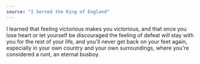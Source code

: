 ```yaml
---
source: "I Served the King of England"
---
```



I learned that feeling victorious makes you victorious, and that once you lose heart or let yourself be discouraged the feeling of defeat will stay with you for the rest of your life, and you'll never get back on your feet again, especially in your own country and your own surroundings, where you're considered a runt, an eternal busboy.
